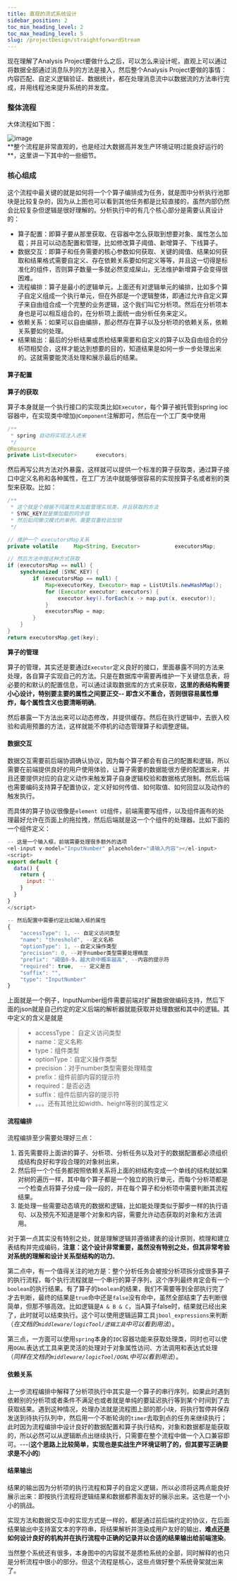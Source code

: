```yaml
---
title: 直观的流式系统设计
sidebar_position: 2
toc_min_heading_level: 2
toc_max_heading_level: 5
slug: /projectDesign/straightforwardStream
---
```


现在理解了Analysis Project要做什么之后，可以怎么来设计呢，直观上可以通过将数据全部通过消息队列的方法是接入，然后整个Analysis Project要做的事情：内容匹配、自定义逻辑验证、数据统计，都在处理消息流中以数据流的方法串行完成，并用线程池来提升系统的并发度。

### 整体流程

大体流程如下图：

[//]: # (<img src="/Users/liufei/docs/typora笔记/images/analysis-project/ana-6.png" alt="image" style="zoom:36%;" />)
<div style={{ textAlign: 'center', width: '100%' }}>
    <img src="/analysis-project/img/analysis-project/ana-6.png" alt="image" style={{ maxWidth: '100%', height: 'auto', display: 'block', margin: '0 auto' }} />
</div>
**整个流程是非常直观的，也是经过大数据高并发生产环境证明过能良好运行的**，这里讲一下其中的一些细节。



### 核心组成

这个流程中最关键的就是如何将一个个算子编排成为任务，就是图中分析执行池那块是比较复杂的，因为从上图也可以看到其他任务都是比较直接的，虽然内部仍然会比较复杂但逻辑是很好理解的。分析执行中的有几个核心部分是需要认真设计的：

- 算子配置：即算子要从那里获取、在容器中怎么获取到想要对象、属性怎么加载；并且可以动态配置和管理，比如修改算子阈值、新增算子、下线算子。
- 数据交互：即算子和任务需要的核心参数如何获取、关键的阈值、结果如何获取和结果格式需要自定义、存在依赖关系要如何定义等等，并且这一切得是标准化的组件，否则算子数量一多就必然变成屎山，无法维护新增算子会变得很困难。
- 流程编排：算子是最小的逻辑单元，上面还有对逻辑单元的编排，比如多个算子自定义组成一个执行单元，但在外部是一个逻辑整体，即通过允许自定义算子来自由组合成一个完整的业务逻辑，这个我们叫它分析项。然后在分析项本身也是可以相互组合的，在分析项上面统一由分析任务来定义。
- 依赖关系：如果可以自由编排，那必然存在算子以及分析项的依赖关系，依赖关系要如何处理。
- 结果输出：最后的分析结果或质检结果需要和自定义的算子以及自由组合的分析项相契合，这样才能达到想要的目的，知道结果是如何一步一步处理出来的。这就需要能灵活处理和展示最后的结果。



#### 算子配置

**算子的获取**

算子本身就是一个执行接口的实现类比如`Executor`，每个算子被托管到spring ioc容器中，在实现类中增加`@Component`注解即可，然后在一个工厂类中使用

```java
/**
 * spring 自动将实现注入进来
 */
@Resource
private List<Executor>      executors;
```

然后再写公共方法对外暴露，这样就可以提供一个标准的算子获取类，通过算子接口中定义名称和各种属性，在工厂方法中就能够很容易的实现按算子名或者别的类型来获取。比如：

```java
/**
 * 这个就是个根据不同属性来加载管理实现类，并且获取的方法
 * SYNC_KEY就是懒加载的同步锁
 * 然后如同懒汉模式的单例，需要双重检验加锁
 */

// 维护一个 executorsMap关系
private volatile     Map<String, Executor>           executorsMap;

// 然后方法中按这种方式获取
if (executorsMap == null) {
    synchronized (SYNC_KEY) {
        if (executorsMap == null) {
            Map<executorKey, Executor> map = ListUtils.newHashMap();
            for (Executor executor: executors) {
                executor.key().forEach(x -> map.put(x, executor));
            }
            executorsMap = map;
        }
    }
}
return executorsMap.get(key);
```



**算子的管理**

算子的管理，其实还是要通过`Executor`定义良好的接口，里面暴露不同的方法来处理，各自算子实现自己的方法。只是在数据库中需要再维护一下关键信息表，将必要的和默认的配置信息，可以通过读取数据库的方式来获取，**这里的表结构需要小心设计，特别要主要的属性之间要正交-- 即含义不重合，否则很容易属性爆炸，每个属性含义也要清晰明确**。

然后暴露一下方法出来可以动态修改，并提供缓存。然后在执行逻辑中，去嵌入校验和调用预置的方法，这样就能不停机的动态管理算子和调整逻辑。



#### 数据交互

数据交互需要前后端协调确认协议，因为每个算子都会有自己的配置和逻辑，所以需要在前端提供良好的用户使用体验，让算子需要的数据能很方便的配置出来，并且还要提供对应的自定义动作来触发算子自身逻辑校验和数据格式限制。然后后端也需要编码支持算子配置协议，定义好如何传值、如何取值、如何回显以及动作的触发执行。

而具体的算子协议很像是`element UI`组件，前端需要写组件，以及组件画布的处理最好允许在页面上的拖拉拽，然后后端就是这一个个组件的处理器。比如下面的一个组件定义：

```javascript
-- 这是一个输入框，前端需要处理很多额外的选项
<el-input v-model="InputNumber" placeholder="请输入内容"></el-input>
<script>
export default {
  data() {
    return {
      input: ''
    }
  }
}
</script>

-- 然后配置中需要约定比如输入框的属性
{
    "accessType": 1, -- 自定义访问类型
    "name": "threshold", --定义名称
    "optionType": 1, --自定义操作类型
    "precision": 0, --对于number类型需要处理精度
    "prefix": "阈值0-9，越大命中概率越高", --内容的提示符
    "required": true,  -- 定义是否
    "suffix": "",
    "type": "InputNumber"
}
```

上面就是一个例子，InputNumber组件需要前端对扩展数据做编码支持，然后下面的json就是自己约定的定义后端的解析器就能获取并处理数据和其中的逻辑。其中定义的含义是就是

> - accessType： 自定义访问类型
> - name：定义名称
> - type：组件类型
> - optionType：自定义操作类型
> - precision：对于number类型需要处理精度
> - prefix：组件前部内容的提示符
> - required：是否必选
> - suffix：组件后部内容的提示符
> - 。。。还有其他比如width、height等别的属性定义



#### 流程编排

流程编排至少需要处理好三点：

1. 首先需要将上面讲的算子、分析项、分析任务以及对于的数据配置都必须组织成结构良好和字段合理的对象树出来，
2. 然后将一个个任务都按照依赖关系将上面的树结构变成一个单线的结构就如果对树的遍历一样，其中每个算子都是一个独立的执行单元，而每个分析项都是一个检查点将算子分成一段一段的，并在每个算子和分析项中需要判断其流程结果。
3. 能处理一些需要动态填充的数据和逻辑，比如能处理类似于脚步一样的执行语句、以及预先不知道是哪个对象和内容，需要允许动态获取的对象和方法调用。

对于第一点其实没有特别之处，就是理解逻辑并遵循建表的设计原则，梳理和建立表结构并完成编码，**注意：这个设计非常重要，虽然没有特别之处，但其非常考验对系统的理解和设计关系型结构的功力**。

第二点中，有一个值得关注的地方是：整个分析任务会被按分析项拆分成很多算子的执行流程，每个执行流程就是一个串行的算子序列，这个序列最终肯定会有一个`boolean`的执行结果。有了算子的`boolean`的结果，我们不需要等到全部执行完了才去判断，最终的结果是`true`命中还是`false`没有命中，虽然全部结束了去判断很简单，但那不够高效。比如逻辑是`A & B & C`，当A算子false时，结果就已经出来了，此时就可以结束执行。这个可以使用逻辑运算工具`jbool_expressions`来判断（*在文档的`middleware/logicTool/逻辑工具`中可以看到用法*）。

第三点，一方面可以使用`spring`本身的`IOC`容器功能来获取处理类，同时也可以使用`OGNL`表达式工具来更灵活的处理对于对象属性访问、方法调用和表达式处理（*同样在文档的`middleware/logicTool/OGNL`中可以看到用法*）。



#### 依赖关系

上一步流程编排中解释了分析项执行中其实是一个算子的串行序列，如果此时遇到依赖别的分析项或者条件不满足也或者就是单纯的要延迟执行等到某个时间到了去获取结果。遇到这种情况，处理办法就是流程图上部的那小块，将执行暂停并保存发送到待执行队列中，然后用一个不断轮询的`timer`去取到点的任务来继续执行；此时因为流程编排中设计良好的数据配置和算子执行结构，对象和数据都是能获取的，所以必然可以从逻辑断点出继续执行，只需要在整个流程中做一个入口兼容即可。---(**这个思路上比较简单，实现也是实战生产环境证明了的，但其要写正确要求是不小的**)



#### 结果输出

结果的输出因为分析项的执行流程和算子的自定义逻辑，所以必须将这两点能良好展示出来：即按执行流程将逻辑结果和数据都界面友好的展示出来。这也是一个小小的挑战。

实现方法和数据交互中的实现方式是一样的，都是通过前后端约定的协议，在后面结果输出中支持富文本的字符串，将结果解析并渲染成用户友好的输出，**难点还是如何设计良好的机构并在执行流程中正确的记录并以合适的结果输出给前端渲染**。



当然整个系统还有很多，本身图中的内容就不是质检系统的全部，同时解释的也只是分析流程中很小的部分。但这个流程是核心，这些点做好整个系统骨架就出来了。






